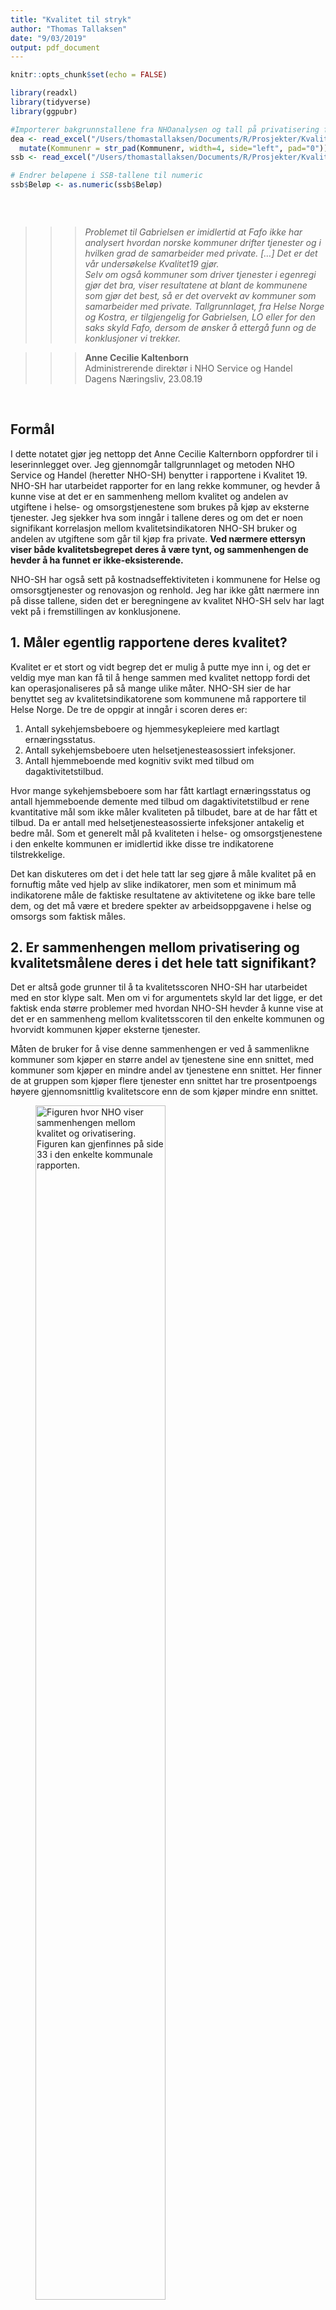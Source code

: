 ```yaml
---
title: "Kvalitet til stryk"
author: "Thomas Tallaksen"
date: "9/03/2019"
output: pdf_document
---
```


```r
knitr::opts_chunk$set(echo = FALSE)

library(readxl)
library(tidyverse)
library(ggpubr)

#Importerer bakgrunnstallene fra NHOanalysen og tall på privatisering fra SSB 12367
dea <- read_excel("/Users/thomastallaksen/Documents/R/Prosjekter/Kvalitet19/190830_dea-analyse-resultat-og-input.xlsx")%>%
  mutate(Kommunenr = str_pad(Kommunenr, width=4, side="left", pad="0"))
ssb <- read_excel("/Users/thomastallaksen/Documents/R/Prosjekter/Kvalitet19/KOSbelop0000.xlsx")

# Endrer beløpene i SSB-tallene til numeric
ssb$Beløp <- as.numeric(ssb$Beløp)



```

\  

>>> *Problemet til Gabrielsen er imidlertid at Fafo ikke har analysert hvordan norske kommuner drifter tjenester og i hvilken grad de samarbeider med private. [...] Det er det vår undersøkelse Kvalitet19 gjør.*  
*Selv om også kommuner som driver tjenester i egenregi gjør det bra, viser resultatene at blant de kommunene som gjør det best, så er det overvekt av kommuner som samarbeider med private. Tallgrunnlaget, fra Helse Norge og Kostra, er tilgjengelig for Gabrielsen, LO eller for den saks skyld Fafo, dersom de ønsker å ettergå funn og de konklusjoner vi trekker.*

>>> **Anne Cecilie Kaltenborn**  
Administrerende direktør i NHO Service og Handel  
Dagens Næringsliv, 23.08.19

\  

## Formål

I dette notatet gjør jeg nettopp det Anne Cecilie Kalternborn oppfordrer til i leserinnlegget over. Jeg gjennomgår tallgrunnlaget og metoden NHO Service og Handel (heretter NHO-SH) benytter i rapportene i Kvalitet 19. NHO-SH har utarbeidet rapporter for en lang rekke kommuner, og hevder å kunne vise at det er en sammenheng mellom kvalitet og andelen av utgiftene i helse- og omsorgstjenestene som brukes på kjøp av eksterne tjenester. Jeg sjekker hva som inngår i tallene deres og om det er noen signifikant korrelasjon mellom kvalitetsindikatoren NHO-SH bruker og andelen av utgiftene som går til kjøp fra private. **Ved nærmere ettersyn viser både kvalitetsbegrepet deres å være tynt, og sammenhengen de hevder å ha funnet er ikke-eksisterende.**

NHO-SH har også sett på kostnadseffektiviteten i kommunene for Helse og omsorsgtjenester og renovasjon og renhold. Jeg har ikke gått nærmere inn på disse tallene, siden det er beregningene av kvalitet NHO-SH selv har lagt vekt på i fremstillingen av konklusjonene. 

## 1. Måler egentlig rapportene deres kvalitet?

Kvalitet er et stort og vidt begrep det er mulig å putte mye inn i, og det er veldig mye man kan få til å henge sammen med kvalitet nettopp fordi det kan operasjonaliseres på så mange ulike måter. NHO-SH sier de har benyttet seg av kvalitetsindikatorene som kommunene må rapportere til Helse Norge. De tre de oppgir at inngår i scoren deres er:

1. Antall sykehjemsbeboere og hjemmesykepleiere med kartlagt ernæringsstatus.
2. Antall sykehjemsbeboere uten helsetjenesteasossiert infeksjoner.
3. Antall hjemmeboende med kognitiv svikt med tilbud om dagaktivitetstilbud.

Hvor mange sykehjemsbeboere som har fått kartlagt ernæringsstatus og antall hjemmeboende demente med tilbud om dagaktivitetstilbud er rene kvantitative mål som ikke måler kvaliteten på tilbudet, bare at de har fått et tilbud. Da er antall med helsetjenesteasossierte infeksjoner antakelig et bedre mål. Som et generelt mål på kvaliteten i helse- og omsorgstjenestene i den enkelte kommunen er imidlertid ikke disse tre indikatorene tilstrekkelige. 

Det kan diskuteres om det i det hele tatt lar seg gjøre å måle kvalitet på en fornuftig måte ved hjelp av slike indikatorer, men som et minimum må indikatorene måle de faktiske resultatene av aktivitetene og ikke bare telle dem, og det må være et bredere spekter av arbeidsoppgavene i helse og omsorgs som faktisk måles.


## 2. Er sammenhengen mellom privatisering og kvalitetsmålene deres i det hele tatt signifikant?

Det er altså gode grunner til å ta kvalitetsscoren NHO-SH har utarbeidet med en stor klype salt. Men om vi for argumentets skyld lar det ligge, er det faktisk enda større problemer med hvordan NHO-SH hevder å kunne vise at det er en sammenheng mellom kvalitetsscoren til den enkelte kommunen og hvorvidt kommunen kjøper eksterne tjenester.

Måten de bruker for å vise denne sammenhengen er ved å sammenlikne kommuner som kjøper en større andel av tjenestene sine enn snittet, med kommuner som kjøper en mindre andel av tjenestene enn snittet. Her finner de at gruppen som kjøper flere tjenester enn snittet har tre prosentpoengs høyere gjennomsnittlig kvalitetscore enn de som kjøper mindre enn snittet.

![Figuren hvor NHO viser sammenhengen mellom kvalitet og orivatisering. Figuren kan gjenfinnes på side 33 i den enkelte kommunale rapporten.](Sammenheng.png){ width=70% }

Dette er en veldig grov inndeling for å skulle vise en slik sammenheng, og NHO-SH oppgir ingen steder hvorvidt denne forskjellen på 3 prosentpoeng mellom de to gruppene faktisk er signifikant. Det skal vi derfor teste. 


### Signifikanstest

For å teste hvorvidt sammenhengen er signifikant måtte vi først reprodusere tallene til NHO, noe som viste seg å være vanskeligere enn først antatt. For det første fikk vi opplyst, etter å ha henvendt oss til NHO Service og Handel direkte, at tall for kjøp fra andre kommuner også inngår i tallene for kjøp. Det utgjør ikke de helt store summene, men når Kaltenborn bruker tallene for å argumentere for effekten av å kjøpe flere tjenester av private er det merkelig å også inkludere kjøp fra kommuner. Det var også oppgitt at antall kommuner som ligger bak beregningen av gjennomsnittlig andel eksterne kjøp var 190, men i tallene NHO selv hadde oppgitt var det kun kvalitetsscore for 178 kommuner. Etter å ha kontaktet NHO-SH rettet de opp i denne feilen og publiserte kvalitetsscoren for de resterende 12 kommunene. 

Dersom vi ser på den den bivariate sammenhengen mellom andelen eksterne kjøp og kvalitetsscoren den enkelte kommunen får, er det ingen sammenheng å spore (se graf under). Sammenhengen mellom de to variablene er ikke signifikant. Med en enkel regresjonsanalyse (OLS) får vi et stigningstall (R) på 0,095, og en signifikansverdi på 0,19 (p). Det vil si at en kommune som har  kjøpt 10 prosentpoeng mer eksterne tjenester har en kvalitetsscore som er 0,95 poeng høyere, men at dette er feil i en av fem tilfeller. **Stigningstallet er så lav og signifikansverdien så høy at det rett og slett ikke er noen sammenheng å spore i tallene.** I samfunnsvitenskap pleier man å operere med at signifikansverdien p maksimalt kan være 0,05, mens det her altså er 0,19, skyhøyt over hva som kan regnes som en faktisk sammenheng. 

```r

samlet <- ssb%>%
  filter(Artikkelnummer %in% c("AG2", "A370", "AGD4", "A590"))%>%
  filter(Funksjon != "Institusjonslokaler" | Artikkelnummer != "A370")%>%
  group_by(Kommunenummer, Kommune, Funksjon, Artikkelnummer, Artikkel)%>%
  summarise(Kostnad = sum(Beløp, na.rm = TRUE))%>%  
  ungroup()%>%   
  mutate(Deler = ifelse(Artikkelnummer %in% c("A370", "AG2"), "Kjøp", "Kostnader"))%>%
  mutate(Kostnad = ifelse(Artikkelnummer == "A590", -Kostnad, Kostnad))%>%
  group_by(Kommunenummer, Kommune, Deler)%>%
  summarise(Kostnad = sum(Kostnad))%>%
  mutate(Andel = round(Kostnad/sum(Kostnad)*100, digits = 1))%>%
  filter(Deler == "Kjøp")

sammenkoblet <- dea%>%
  select(Kommunenr, `Kommune fullt navn`, `Score, kvalitet`)%>%
  left_join(samlet, by = c("Kommunenr" = "Kommunenummer"))%>%
  mutate(Snitt = ifelse(Andel > 6.5, "Over", "Under"))%>%
  na.omit()%>%
  group_by(Snitt)%>%
  summarise("Antall kommuner" = n(), Snittkvalitet = round(mean(`Score, kvalitet`), digits = 2), Standardavvik = sd(`Score, kvalitet`))

graf <- dea%>%
  select(Kommunenr, `Kommune fullt navn`, `Score, kvalitet`)%>%
  left_join(samlet, by = c("Kommunenr" = "Kommunenummer"))

ggplot(graf, aes(y = `Score, kvalitet`, x = Andel))+
  geom_point()+
  xlim(0,40)+
  xlab("Andel eksterne kjøp")+
  geom_smooth(method='lm')+
  stat_cor(method = "pearson", label.x = 20, label.y = 30)


```

Om vi deler gruppene inn på måten NHO-SH selv har gjort det, med en gruppe bestående av de kommunene som kjøper over gjennomsnittet mange tjenester fra private, og en med de kommunene som kjøper mindre, finner vi at gjennomsnittet i den enkelte gruppa dekker over svært stor variasjon. Begge grupper har store standardavvik, og variasjonen internt i de to gruppene er overlappende. Det vil si at det er mange av kommunene som er med i gruppa som kjøper mer tjenester fra private som har lavere kvalitetsscore enn de som er i gruppa som kjøper mindre, og motsatt. **Om vi gjennomfører en enkelt T-test får vi en t-verdi på -0,9, som betyr at sammenhengen heller ikke er signifikant om vi bruker den grove inndelingen NHO selv har valgt.** 

Hadde vi faktisk sett en sammenheng ville vanligvis det neste spørsmålet være om det fantes noen bakenforliggende årsaker vi måtte kontrollert for. Her er imidlertid dette ikke nødvendig siden det ikke engang er noen signifikant korrelasjon til å begynne med.
